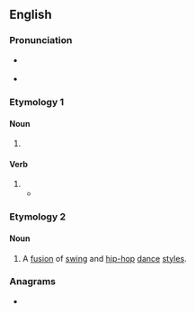 ==English==

===Pronunciation===
* {{a|GA}} {{IPA|en|/swɑp/}}
* {{a|RP}} {{IPA|en|/swɒp/}}

===Etymology 1===

====Noun====
{{en-noun}}

# {{alternative spelling of|en|swap}}

====Verb====
{{en-verb}}

# {{alternative spelling of|en|swap}}
#* {{quote-book|en|author=Geoffrey Chaucer|authorlink=Geoffrey Chaucer|author2={{w|Nevill Coghill}}, transl.|title=[[w:The Canterbury Tales|The Canterbury Tales: Translated into Modern English]]|series={{w|Penguin Classics}}|publisher={{w|Penguin Books}}|year=1951|year_published=1977|page=315|passage='We make a pair, by God and by St James! / But, brother, what do you say to '''swopping''' names?'}}

===Etymology 2===
{{blend|en|swing|hip-hop}}

====Noun====
{{en-noun|-}}
{{wikipedia}}

# A [[fusion]] of [[swing]] and [[hip-hop]] [[dance]] [[style]]s.

===Anagrams===
* {{anagrams|en|a=opsw|POWs|WSOP|pows|wops}}
